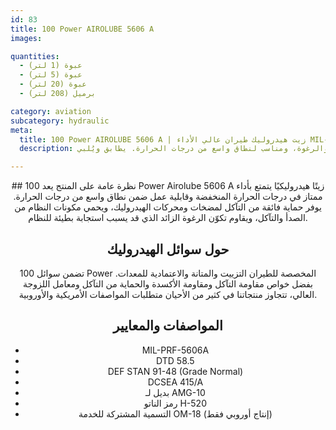 ```yaml
---
id: 83
title: 100 Power AIROLUBE 5606 A
images:

quantities:
  - عبوة (1 لتر)
  - عبوة (5 لتر)
  - عبوة (20 لتر)
  - برميل (208 لتر)

category: aviation
subcategory: hydraulic
meta:
  title: 100 Power AIROLUBE 5606 A | زيت هيدروليك طيران عالي الأداء MIL‑PRF‑5606A
  description: زيت هيدروليك للطيران بخصائص ممتازة في درجات الحرارة المنخفضة، يوفر حماية تآكل عالية ومقاومة للأكسدة والرغوة، ومناسب لنطاق واسع من درجات الحرارة. يطابق ويُلبي MIL‑PRF‑5606A و DEF STAN 91‑48 و DTD 58.5، ويوفر موثوقية طويلة للمضخات والمحركات الهيدروليكية.

---
```


<Header>
  ## نظرة عامة على المنتج
  يعد 100 Power Airolube 5606 A زيتًا هيدروليكيًا يتمتع بأداء ممتاز في درجات الحرارة المنخفضة وقابلية عمل ضمن نطاق واسع من درجات الحرارة. يوفر حماية فائقة من التآكل لمضخات ومحركات الهيدروليك، ويحمي مكونات النظام من الصدأ والتآكل، ويقاوم تكوّن الرغوة الزائد الذي قد يسبب استجابة بطيئة للنظام.

  ## حول سوائل الهيدروليك
  تضمن سوائل 100 Power المخصصة للطيران التزييت والمتانة والاعتمادية للمعدات. بفضل خواص مقاومة التآكل ومقاومة الأكسدة والحماية من التآكل ومعامل اللزوجة العالي، تتجاوز منتجاتنا في كثير من الأحيان متطلبات المواصفات الأمريكية والأوروبية.

  ## المواصفات والمعايير
  - MIL-PRF-5606A
  - DTD 58.5
  - DEF STAN 91-48 (Grade Normal)
  - DCSEA 415/A
  - بديل لـ AMG-10
  - رمز الناتو H-520
  - التسمية المشتركة للخدمة OM-18 (إنتاج أوروبي فقط)

</Header>
